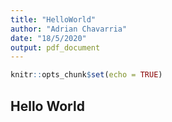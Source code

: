 ```yaml
---
title: "HelloWorld"
author: "Adrian Chavarria"
date: "18/5/2020"
output: pdf_document
---
```


```r
knitr::opts_chunk$set(echo = TRUE)
```

## Hello World